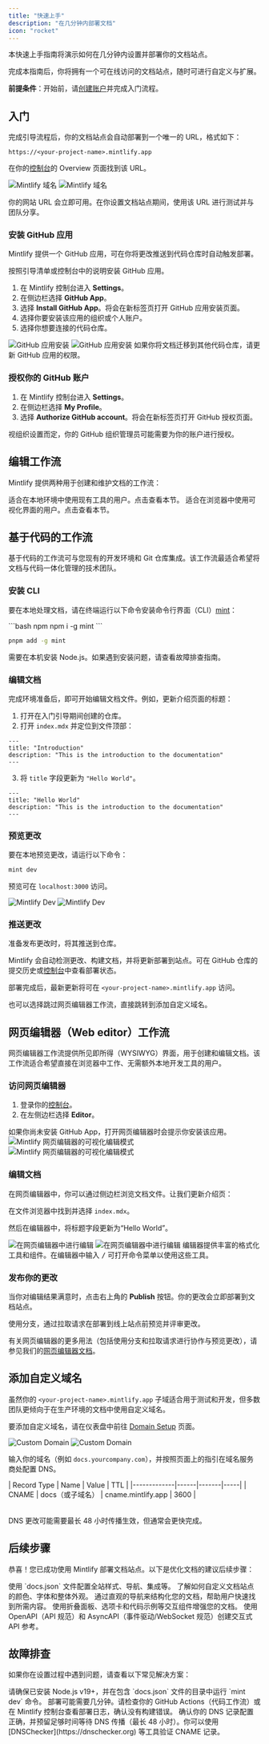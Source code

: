 ```yaml
---
title: "快速上手"
description: "在几分钟内部署文档"
icon: "rocket"
---
```


本快速上手指南将演示如何在几分钟内设置并部署你的文档站点。

完成本指南后，你将拥有一个可在线访问的文档站点，随时可进行自定义与扩展。

<Info>

**前提条件**：开始前，请[创建账户](https://mintlify.com/start)并完成入门流程。

</Info>

## 入门

完成引导流程后，你的文档站点会自动部署到一个唯一的 URL，格式如下：

```
https://<your-project-name>.mintlify.app
```

在你的[控制台](https://dashboard.mintlify.com/)的 Overview 页面找到该 URL。

<Frame>
  <img src="/images/quickstart/mintlify-domain-light.png" alt="Mintlify 域名" className="block dark:hidden" />
  <img src="/images/quickstart/mintlify-domain-dark.png" alt="Mintlify 域名" className="hidden dark:block" />
</Frame>

你的网站 URL 会立即可用。在你设置文档站点期间，使用该 URL 进行测试并与团队分享。

### 安装 GitHub 应用

Mintlify 提供一个 GitHub 应用，可在你将更改推送到代码仓库时自动触发部署。

按照引导清单或控制台中的说明安装 GitHub 应用。

1. 在 Mintlify 控制台进入 **Settings**。
2. 在侧边栏选择 **GitHub App**。
3. 选择 **Install GitHub App**。将会在新标签页打开 GitHub 应用安装页面。
4. 选择你要安装该应用的组织或个人账户。
5. 选择你想要连接的代码仓库。

<Frame>
  <img src="/images/quickstart/github-app-installation-light.png" alt="GitHub 应用安装" className="block dark:hidden" />
  <img src="/images/quickstart/github-app-installation-dark.png" alt="GitHub 应用安装" className="hidden dark:block" />
</Frame>

<Info>
  如果你将文档迁移到其他代码仓库，请更新 GitHub 应用的权限。
</Info>

### 授权你的 GitHub 账户

1. 在 Mintlify 控制台进入 **Settings**。
2. 在侧边栏选择 **My Profile**。
3. 选择 **Authorize GitHub account**。将会在新标签页打开 GitHub 授权页面。

<Info>
  视组织设置而定，你的 GitHub 组织管理员可能需要为你的账户进行授权。
</Info>

## 编辑工作流

Mintlify 提供两种用于创建和维护文档的工作流：

<Card title="基于代码的工作流" icon="terminal" horizontal href="#code-based-workflow">
  适合在本地环境中使用现有工具的用户。点击查看本节。
</Card>

<Card title="网页编辑器工作流" icon="mouse-pointer-2" horizontal href="#web-editor-workflow">
  适合在浏览器中使用可视化界面的用户。点击查看本节。
</Card>

## 基于代码的工作流

基于代码的工作流可与您现有的开发环境和 Git 仓库集成。该工作流最适合希望将文档与代码一体化管理的技术团队。

### 安装 CLI

要在本地处理文档，请在终端运行以下命令安装命令行界面（CLI）[mint](https://www.npmjs.com/package/mint)：

<CodeGroup>
  ```bash npm
  npm i -g mint
  ```

  ```bash pnpm
  pnpm add -g mint
  ```
</CodeGroup>

<Info>
  需要在本机安装 Node.js。如果遇到安装问题，请查看故障排查指南。
</Info>

### 编辑文档

完成环境准备后，即可开始编辑文档文件。例如，更新介绍页面的标题：

1. 打开在入门引导期间创建的仓库。
2. 打开 `index.mdx` 并定位到文件顶部：

```mdx index.mdx
---
title: "Introduction"
description: "This is the introduction to the documentation"
---
```

3. 将 `title` 字段更新为 `"Hello World"`。

```mdx index.mdx {2}
---
title: "Hello World"
description: "This is the introduction to the documentation"
---
```

### 预览更改

要在本地预览更改，请运行以下命令：

```bash
mint dev
```

预览可在 `localhost:3000` 访问。

<Frame>
  <img src="/images/quickstart/mintlify-dev-light.png" alt="Mintlify Dev" className="block dark:hidden" />
  <img src="/images/quickstart/mintlify-dev-dark.png" alt="Mintlify Dev" className="hidden dark:block" />
</Frame>

### 推送更改

准备发布更改时，将其推送到仓库。

Mintlify 会自动检测更改、构建文档，并将更新部署到站点。可在 GitHub 仓库的提交历史或[控制台](https://dashboard.mintlify.com)中查看部署状态。

部署完成后，最新更新将可在 `<your-project-name>.mintlify.app` 访问。

<Card title="跳转到添加自定义域名" icon="arrow-down" href="#adding-a-custom-domain" horizontal>
  也可以选择跳过网页编辑器工作流，直接跳转到添加自定义域名。
</Card>

## 网页编辑器（Web editor）工作流

网页编辑器工作流提供所见即所得（WYSIWYG）界面，用于创建和编辑文档。该工作流适合希望直接在浏览器中工作、无需额外本地开发工具的用户。

### 访问网页编辑器

1. 登录你的[控制台](https://dashboard.mintlify.com)。
2. 在左侧边栏选择 **Editor**。

<Info>
  如果你尚未安装 GitHub App，打开网页编辑器时会提示你安装该应用。
</Info>

<Frame>
  <img alt="Mintlify 网页编辑器的可视化编辑模式" src="/images/quickstart/web-editor-light.png" className="block dark:hidden" />
  <img alt="Mintlify 网页编辑器的可视化编辑模式" src="/images/quickstart/web-editor-dark.png" className="hidden dark:block" />
</Frame>

### 编辑文档

在网页编辑器中，你可以通过侧边栏浏览文档文件。让我们更新介绍页：

在文件浏览器中找到并选择 `index.mdx`。

然后在编辑器中，将标题字段更新为“Hello World”。

<Frame>
  <img alt="在网页编辑器中进行编辑" src="/images/quickstart/web-editor-editing-light.png" className="block dark:hidden" />
  <img alt="在网页编辑器中进行编辑" src="/images/quickstart/web-editor-editing-dark.png" className="hidden dark:block" />
</Frame>

<Tip>
  编辑器提供丰富的格式化工具和组件。在编辑器中输入 <kbd>/</kbd> 可打开命令菜单以使用这些工具。
</Tip>

### 发布你的更改

当你对编辑结果满意时，点击右上角的 **Publish** 按钮。你的更改会立即部署到文档站点。

<Tip>
  使用分支，通过拉取请求在部署到线上站点前预览并评审更改。
</Tip>

有关网页编辑器的更多用法（包括使用分支和拉取请求进行协作与预览更改），请参见我们的[网页编辑器文档](/zh/editor)。

## 添加自定义域名

虽然你的 `<your-project-name>.mintlify.app` 子域适合用于测试和开发，但多数团队更倾向于在生产环境的文档中使用自定义域名。

要添加自定义域名，请在仪表盘中前往 [Domain Setup](https://dashboard.mintlify.com/settings/deployment/custom-domain) 页面。

<Frame>
  <img src="/images/quickstart/custom-domain-light.png" alt="Custom Domain" className="block dark:hidden" />
  <img src="/images/quickstart/custom-domain-dark.png" alt="Custom Domain" className="hidden dark:block" />
</Frame>

输入你的域名（例如 `docs.yourcompany.com`），并按照页面上的指引在域名服务商处配置 DNS。

<Table>
| Record Type | Name | Value | TTL |
|-------------|------|-------|-----|
| CNAME | docs（或子域名） | cname.mintlify.app | 3600 |
</Table>

<Info>
  DNS 更改可能需要最长 48 小时传播生效，但通常会更快完成。
</Info>

## 后续步骤

恭喜！您已成功使用 Mintlify 部署文档站点。以下是优化文档的建议后续步骤：

<Card title="配置全局设置" icon="settings" href="settings" horizontal>
  使用 `docs.json` 文件配置全站样式、导航、集成等。
</Card>
<Card title="自定义主题" icon="paintbrush" href="themes" horizontal>
  了解如何自定义文档站点的颜色、字体和整体外观。
</Card>
<Card title="组织导航" icon="map" href="navigation" horizontal>
  通过直观的导航来结构化您的文档，帮助用户快速找到所需内容。
</Card>
<Card title="添加交互组件" icon="puzzle" href="/zh/components/accordions" horizontal>
  使用折叠面板、选项卡和代码示例等交互组件增强您的文档。
</Card>
<Card title="设置 API 参考" icon="code" href="/zh/api-playground/overview" horizontal>
  使用 OpenAPI（API 规范）和 AsyncAPI（事件驱动/WebSocket 规范）创建交互式 API 参考。
</Card>

## 故障排查

如果你在设置过程中遇到问题，请查看以下常见解决方案：

<AccordionGroup>
  <Accordion title="本地预览无法运行">
    请确保已安装 Node.js v19+，并在包含 `docs.json` 文件的目录中运行 `mint dev` 命令。
  </Accordion>
  <Accordion title="更改未在线上站点生效">
    部署可能需要几分钟。请检查你的 GitHub Actions（代码工作流）或在 Mintlify 控制台查看部署日志，确认没有构建错误。
  </Accordion>
  <Accordion title="自定义域名无法连接">
    确认你的 DNS 记录配置正确，并预留足够时间等待 DNS 传播（最长 48 小时）。你可以使用 [DNSChecker](https://dnschecker.org) 等工具验证 CNAME 记录。
  </Accordion>
</AccordionGroup>
